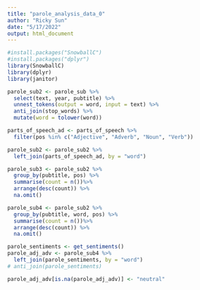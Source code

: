 ```yaml
---
title: "parole_analysis_data_0"
author: "Ricky Sun"
date: "5/17/2022"
output: html_document
---
```


```r
#install.packages("SnowballC")
#install.packages("dplyr")
library(SnowballC)
library(dplyr)
library(janitor)

parole_sub2 <- parole_sub %>%
  select(text, year, pubtitle) %>%
  unnest_tokens(output = word, input = text) %>%
  anti_join(stop_words) %>%
  mutate(word = tolower(word)) 

```

```r
parts_of_speech_ad <- parts_of_speech %>%
  filter(pos %in% c("Adjective", "Adverb", "Noun", "Verb"))

parole_sub2 <- parole_sub2 %>%
  left_join(parts_of_speech_ad, by = "word")
```


```r
parole_sub3 <- parole_sub2 %>%
  group_by(pubtitle, pos) %>%
  summarise(count = n())%>%
  arrange(desc(count)) %>%
  na.omit()
```


```r
parole_sub4 <- parole_sub2 %>%
  group_by(pubtitle, word, pos) %>%
  summarise(count = n())%>%
  arrange(desc(count)) %>%
  na.omit()
```

```r
parole_sentiments <- get_sentiments()
parole_adj_adv <- parole_sub4 %>%
  left_join(parole_sentiments, by = "word")
# anti_join(parole_sentiments) 

parole_adj_adv[is.na(parole_adj_adv)] <- "neutral"
```



